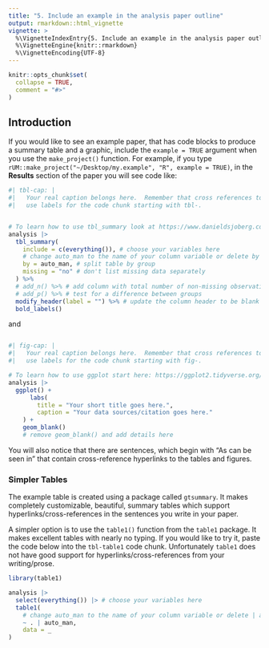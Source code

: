 ```yaml
---
title: "5. Include an example in the analysis paper outline"
output: rmarkdown::html_vignette
vignette: >
  %\VignetteIndexEntry{5. Include an example in the analysis paper outline}
  %\VignetteEngine{knitr::rmarkdown}
  %\VignetteEncoding{UTF-8}
---
```


```r
knitr::opts_chunk$set(
  collapse = TRUE,
  comment = "#>"
)
```

## Introduction

If you would like to see an example paper, that has code blocks to produce a summary table and a graphic, include the `example = TRUE` argument when you use the `make_project()` function.  For example, if you type `rUM::make_project("~/Desktop/my.example", "R", example = TRUE)`, in the **Results** section of the paper you will see code like:

````r
#| tbl-cap: |
#|   Your real caption belongs here.  Remember that cross references to tables 
#|   use labels for the code chunk starting with tbl-.


# To learn how to use tbl_summary look at https://www.danieldsjoberg.com/gtsummary/
analysis |> 
  tbl_summary(
    include = c(everything()), # choose your variables here
    # change auto_man to the name of your column variable or delete by = auto_man
    by = auto_man, # split table by group
    missing = "no" # don't list missing data separately
  ) %>%
  # add_n() %>% # add column with total number of non-missing observations
  # add_p() %>% # test for a difference between groups
  modify_header(label = "") %>% # update the column header to be blank
  bold_labels()
````

and 

````r

#| fig-cap: |
#|   Your real caption belongs here.  Remember that cross references to figures 
#|   use labels for the code chunk starting with fig-.

# To learn how to use ggplot start here: https://ggplot2.tidyverse.org/#learning-ggplot2
analysis |> 
  ggplot() +
	  labs(
	    title = "Your short title goes here.",
	    caption = "Your data sources/citation goes here."
    ) +
    geom_blank()
    # remove geom_blank() and add details here
````

You will also notice that there are sentences, which begin with 
"As can be seen in" that contain cross-reference hyperlinks to the tables and figures.

### Simpler Tables
The example table is created using a package called `gtsummary`. It makes completely customizable, beautiful, summary tables which support hyperlinks/cross-references in the sentences you write in your paper.  

A simpler option is to use the `table1()` function from the `table1` package.  It makes excellent tables with nearly no typing.  If you would like to try it, paste the code below into the `tbl-table1` code chunk.  Unfortunately `table1` does not have good support for hyperlinks/cross-references from your writing/prose.  


````r
library(table1)

analysis |> 
  select(everything()) |> # choose your variables here
  table1(
    # change auto_man to the name of your column variable or delete | auto_man
    ~ . | auto_man, 
    data = _
) 
````
